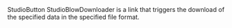 
<Meta of={StudioBlobDownloaderStories} />

<Heading level={1} size='small'>
  StudioButton
</Heading>
<Paragraph>
  StudioBlowDownloader is a link that triggers the download
  of the specified data in the specified file format.
</Paragraph>

<Canvas of={StudioBlobDownloaderStories.Preview} />

